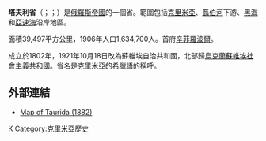 {{Infobox former subdivision
| native_name            = Таврическая губернiя
| conventional_long_name = 塔夫利省
| common_name            = Taurida
| subdivision            = [[俄羅斯帝國行政區劃|省份]]
| nation                 = [[俄羅斯帝國|俄羅斯帝國]]
| year_start             = 1802年
| year_end               = 1921年
| p1                     = 新羅西斯克省
| flag_p1                = Flag of Russia.svg
| s1                     = 葉卡捷琳諾斯拉夫省
| flag_s1                = Flag of Russia.svg
| s2                     = 克里米亞人民共和國
| flag_s2                = Flag of Crimean People's Republic 1917.svg
| image_coat             = Coat of arms of Taurida Governorate 1856.svg
| image_map              = Crimea 1882.JPG
| stat_year1             = 1906
| stat_pop1              = 1634700
| stat_year2             = 1918
| stat_area2             = 63538
| capital                = [[辛菲罗波尔|辛菲罗波尔]]
}}
{{Crimean Tatars}}
'''塔夫利省'''（{{lang-ru|'''Таврическая губерния'''}}；{{lang-uk|'''Таврійська губернія'''}}；{{lang-crh|'''Tavrida guberniyası'''}}）是[[俄羅斯帝國|俄羅斯帝國]]的一個省。範圍包括[[克里米亞|克里米亞]]、[[聶伯河|聶伯河]]下游、[[黑海|黑海]]和[[亞速海|亞速海]]沿岸地區。

面積39,497平方公里，1906年人口1,634,700人。首府[[辛菲羅波爾|辛菲羅波爾]]。

成立於1802年，1921年10月18日改為蘇維埃自治共和國，北部歸[[烏克蘭蘇維埃社會主義共和國|烏克蘭蘇維埃社會主義共和國]]。省名是克里米亞的[[希臘語|希臘語]]的稱呼。

== 外部連結 ==
* [https://web.archive.org/web/20060503111903/http://feefhs.org/maps/RUSE/re-crime.html Map of Taurida (1882)]

{{ImpRussia}}

[[Category:俄羅斯帝國行政區劃|К]]
[[Category:克里米亞歷史|Category:克里米亞歷史]]